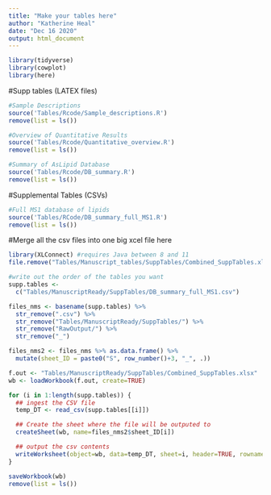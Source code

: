 ```yaml
---
title: "Make your tables here"
author: "Katherine Heal"
date: "Dec 16 2020"
output: html_document
---
```


```r
library(tidyverse)
library(cowplot)
library(here)
```

#Supp tables (LATEX files)
```r
#Sample Descriptions 
source('Tables/Rcode/Sample_descriptions.R')
remove(list = ls())

#Overview of Quantitative Results
source('Tables/Rcode/Quantitative_overview.R')
remove(list = ls())

#Summary of AsLipid Database
source('Tables/Rcode/DB_summary.R')
remove(list = ls())
```

#Supplemental Tables (CSVs)
```r
#Full MS1 database of lipids
source('Tables/RCode/DB_summary_full_MS1.R')
remove(list = ls())
```

#Merge all the csv files into one big xcel file here
```r
library(XLConnect) #requires Java between 8 and 11
file.remove("Tables/Manuscript_tables/SuppTables/Combined_SuppTables.xlsx")

#write out the order of the tables you want
supp.tables <- 
  c("Tables/ManuscriptReady/SuppTables/DB_summary_full_MS1.csv")

files_nms <- basename(supp.tables) %>% 
  str_remove(".csv") %>%
  str_remove("Tables/ManuscriptReady/SuppTables/") %>%
  str_remove("RawOutput/") %>%
  str_remove("_") 

files_nms2 <- files_nms %>% as.data.frame() %>%
  mutate(sheet_ID = paste0("S", row_number()+3, "_", .))

f.out <- "Tables/ManuscriptReady/SuppTables/Combined_SuppTables.xlsx"
wb <- loadWorkbook(f.out, create=TRUE)

for (i in 1:length(supp.tables)) {
  ## ingest the CSV file
  temp_DT <- read_csv(supp.tables[[i]])

  ## Create the sheet where the file will be outputed to 
  createSheet(wb, name=files_nms2$sheet_ID[i])

  ## output the csv contents
  writeWorksheet(object=wb, data=temp_DT, sheet=i, header=TRUE, rownames=NULL)
}

saveWorkbook(wb)
remove(list = ls())

```
